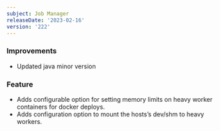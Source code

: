 ```yaml
---
subject: Job Manager
releaseDate: '2023-02-16'
version: '222'
---
```


### Improvements
* Updated java minor version

### Feature
* Adds configurable option for setting memory limits on heavy worker containers for docker deploys.
* Adds configuration option to mount the hosts’s dev/shm to heavy workers.
